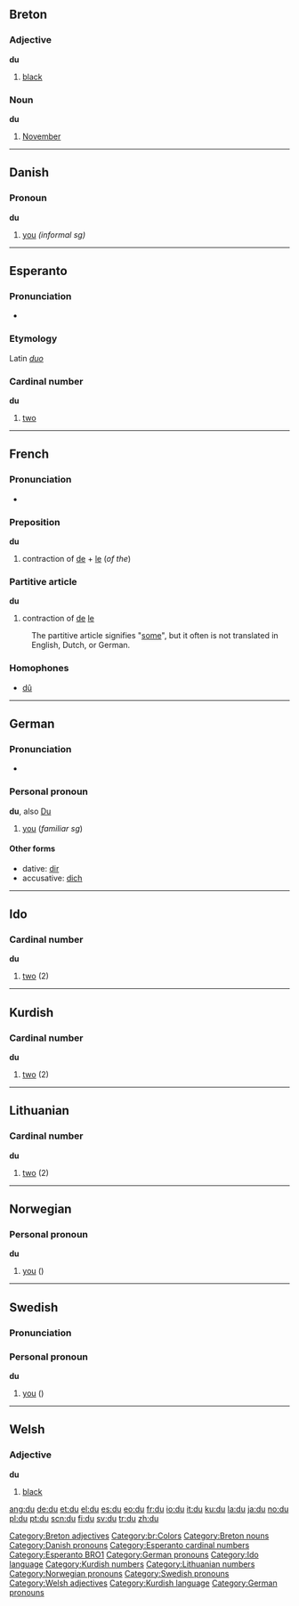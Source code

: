 {{see|dû}}
==Breton==
===Adjective===
'''du'''

# [[black]]

===Noun===
'''du'''

# [[November]]

----

==Danish==
===Pronoun===
'''du'''

#[[you]] ''(informal sg)''

----

==Esperanto==
===Pronunciation===
*{{IPA|/du/}}
===Etymology===
Latin ''[[duo]]''
===Cardinal number===
'''du'''

# [[two]]

----

==French==
===Pronunciation===
*{{IPA|/dy/}}

===Preposition===
'''du'''
#contraction of [[de]] + [[le]] (''of the'')

===Partitive article===
'''du'''
#contraction of [[de]] [[le]]
:The partitive article signifies "[[some]]", but it often is not translated in English, Dutch, or German.

===Homophones===
*[[dû]]


----

==German==
===Pronunciation===
*{{IPA|/du/}}
===Personal pronoun===
'''du''', also [[Du]]

#[[you]] (''familiar sg'')

====Other forms====
*dative: [[dir]]
*accusative: [[dich]]


----

==Ido==
===Cardinal number===
'''du'''
# [[two]] (2)


----

==Kurdish==
===Cardinal number===
'''du'''
# [[two]] (2)


----

==Lithuanian==
===Cardinal number===
'''du'''
# [[two]] (2)


----

==Norwegian==
===Personal pronoun===
'''du'''
#[[you]] ({{s}})


----

==Swedish==
===Pronunciation===
{{IPA|/dʉ/}}
===Personal pronoun===
'''du'''
#[[you]] ({{s}})


----

==Welsh==
===Adjective===
'''du'''
#[[black]]

[[Category:Breton adjectives]]
[[Category:br:Colors]]
[[Category:Breton nouns]]
[[Category:Danish pronouns]]
[[Category:Esperanto cardinal numbers]]
[[Category:Esperanto BRO1]]
[[Category:German pronouns]]
[[Category:Ido language]]
[[Category:Kurdish numbers]]
[[Category:Lithuanian numbers]]
[[Category:Norwegian pronouns]]
[[Category:Swedish pronouns]]
[[Category:Welsh adjectives]]
[[Category:Kurdish language]]
[[Category:German pronouns]]

[[ang:du]]
[[de:du]]
[[et:du]]
[[el:du]]
[[es:du]]
[[eo:du]]
[[fr:du]]
[[io:du]]
[[it:du]]
[[ku:du]]
[[la:du]]
[[ja:du]]
[[no:du]]
[[pl:du]]
[[pt:du]]
[[scn:du]]
[[fi:du]]
[[sv:du]]
[[tr:du]]
[[zh:du]]